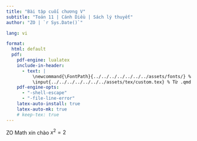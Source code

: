 ---
title: "Bài tập cuối chương V"
subtitle: "Toán 11 | Cánh Diều | Sách lý thuyết"
author: "ZO | `r Sys.Date()`"

lang: vi

format:
  html: default
  pdf:
    pdf-engine: lualatex
    include-in-header:
      - text: |
          \newcommand{\FontPath}{../../../../../../../assets/fonts/} % Từ .qmd lên E:/zo-math/ rồi vào assets/fonts/
          \input{../../../../../../../assets/tex/custom.tex} % Từ .qmd lên E:/zo-math/ rồi vào assets/tex/
    pdf-engine-opts:
      - "-shell-escape"
      - "-file-line-error"
    latex-auto-install: true
    latex-auto-mk: true
    # keep-tex: true
---

ZO Math xin chào $x^2=2$

